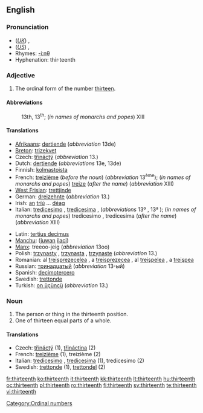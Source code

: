 ==English==

===Pronunciation===
* (''[[Received Pronunciation|UK]]'') {{IPA|/ˌθɜːˈtiːnθ/}}, {{SAMPA|/%T3:"ti:nT/}}
* (''[[General American|US]]'') {{IPA|/ˌθɝˈtiːnθ/}}, {{SAMPA|/%T3`"ti:nT/}}
* Rhymes: [[Rhymes:English:-iːnθ|-iːnθ]]
* Hyphenation: thir·teenth

===Adjective===
{{en-adj|-}}

# The ordinal form of the number [[thirteen]].

====Abbreviations====
: 13th, 13<sup>th</sup>; (''in names of monarchs and popes'') XIII

====Translations====
{{trans-top|13th}}
* [[Afrikaans]]: [[dertiende]] (''abbreviation'' 13de)
* [[Breton]]: [[trizekvet]]
* Czech: [[třináctý]] (''abbreviation'' 13.)
* Dutch: [[dertiende]] (''abbreviations'' 13e, 13de)
* Finnish: [[kolmastoista]]
* French: [[treizième]] (''before the noun'') (''abbreviation'' 13<sup>ème</sup>); (''in names of monarchs and popes'') [[treize]] (''after the name'') (''abbreviation'' XIII)
* [[West Frisian]]: [[trettjinde]]
* German: [[dreizehnte]] (''abbreviation'' 13.)
* Irish: [[an#Irish|an]] [[tríú]] ... [[déag]]
* Italian: [[tredicesimo]] {{m}}, [[tredicesima]] {{f}}, (''abbreviations'' 13º {{m}}, 13ª {{f}}); (''in names of monarchs and popes'') tredicesimo {{m}}, tredicesima {{f}} (''after the name'') (''abbreviation'' XIII)
{{trans-mid}}
* Latin: [[tertius decimus]]
* [[Manchu]]: ([[juwan]] [[ilaci]])
* [[Manx]]: treeoo-jeig (''abbreviation'' 13oo)
* Polish: [[trzynasty]] {{m}}, [[trzynasta]] {{f}}, [[trzynaste]] {{n}} (''abbreviation'' 13.)
* Romanian: al [[treisprezecelea]] {{m}}, a [[treisprezecea]] {{f}}, al [[treişpelea]] {{italbrac|m, informal}}, a [[treişpea]] {{italbrac|f, informal}}
* Russian: [[тринадцатый]] (''abbreviation'' 13-ый)
* Spanish: [[decimotercero]]
* Swedish: [[trettonde]]
* Turkish: [[on üçüncü]] (''abbreviation'' 13.)
{{trans-bottom}}

===Noun===
{{en-noun}}

# The person or thing in the thirteenth position.
# One of thirteen equal parts of a whole.

====Translations====

* Czech: [[třináctý]] {{m}} (1), [[třináctina]] {{f}} (2)
* French: [[treizième]] {{m|f}} (1), treizième {{m}} (2)
* Italian: [[tredicesimo]] {{m}}, [[tredicesima]] {{f}} (1), tredicesimo {{m}} (2)
* Swedish: [[trettonde]] (1), [[trettondel]] (2)

[[Category:Ordinal numbers]]

[[fr:thirteenth]]
[[ko:thirteenth]]
[[it:thirteenth]]
[[kk:thirteenth]]
[[lt:thirteenth]]
[[hu:thirteenth]]
[[oc:thirteenth]]
[[pl:thirteenth]]
[[ro:thirteenth]]
[[fi:thirteenth]]
[[sv:thirteenth]]
[[te:thirteenth]]
[[vi:thirteenth]]